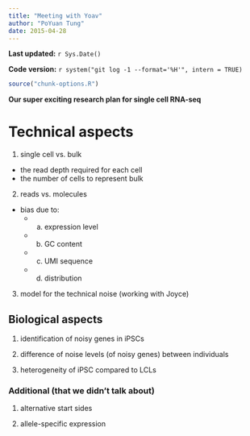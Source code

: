 ```yaml
---
title: "Meeting with Yoav"
author: "PoYuan Tung"
date: 2015-04-28
---
```


**Last updated:** `r Sys.Date()`

**Code version:** `r system("git log -1 --format='%H'", intern = TRUE)`

```r
source("chunk-options.R")
```


__Our super exciting research plan for single cell RNA-seq__ 

# Technical aspects

1. single cell vs. bulk
* the read depth required for each cell
* the number of cells to represent bulk

2. reads vs. molecules
* bias due to: 
  + (a) expression level  
  + (b) GC content 
  + (c) UMI sequence 
  + (d) distribution

3. model for the technical noise (working with Joyce)

## Biological aspects

1. identification of noisy genes in iPSCs 

2. difference of noise levels (of noisy genes) between individuals

3. heterogeneity of iPSC compared to LCLs 


### Additional (that we didn’t talk about)

1. alternative start sides 

2. allele-specific expression

